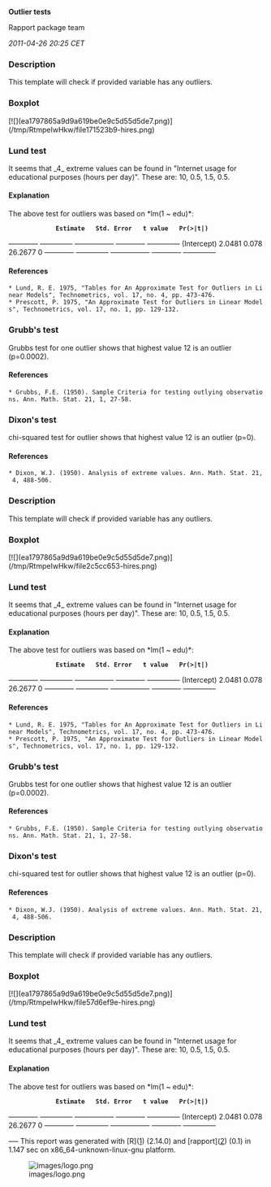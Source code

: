 '''Outlier tests'''

Rapport package team

''2011-04-26 20:25 CET''


=== Description ===

This template will check if provided variable has any outliers. 

=== Boxplot ===

[![](ea1797865a9d9a619be0e9c5d55d5de7.png)](/tmp/RtmpeIwHkw/file171523b9-hires.png) 

=== Lund test ===

It seems that _4_ extreme values can be found in "Internet usage for educational purposes (hours per day)". These are: 10, 0.5, 1.5, 0.5. 

==== Explanation ====

The above test for outliers was based on *lm(1 ~ edu)*: 

              '''Estimate'''   '''Std. Error'''   '''t value'''   '''Pr(>|t|)'''  
<s>---------</s> <s>----------</s> <s>------------</s> <s>---------</s> <s>----------</s>
(Intercept)   2.0481         0.078            26.2677       0             
<s>---------</s> <s>----------</s> <s>------------</s> <s>---------</s> <s>----------</s>

==== References ====

 * Lund, R. E. 1975, "Tables for An Approximate Test for Outliers in Linear Models", Technometrics, vol. 17, no. 4, pp. 473-476.
 * Prescott, P. 1975, "An Approximate Test for Outliers in Linear Models", Technometrics, vol. 17, no. 1, pp. 129-132. 

=== Grubb's test ===

Grubbs test for one outlier shows that highest value 12 is an outlier (p=0.0002). 

==== References ====

 * Grubbs, F.E. (1950). Sample Criteria for testing outlying observations. Ann. Math. Stat. 21, 1, 27-58. 

=== Dixon's test ===

chi-squared test for outlier shows that highest value 12 is an outlier (p=0). 

==== References ====

 * Dixon, W.J. (1950). Analysis of extreme values. Ann. Math. Stat. 21, 4, 488-506. 

=== Description ===

This template will check if provided variable has any outliers. 

=== Boxplot ===

[![](ea1797865a9d9a619be0e9c5d55d5de7.png)](/tmp/RtmpeIwHkw/file2c5cc653-hires.png) 

=== Lund test ===

It seems that _4_ extreme values can be found in "Internet usage for educational purposes (hours per day)". These are: 10, 0.5, 1.5, 0.5. 

==== Explanation ====

The above test for outliers was based on *lm(1 ~ edu)*: 

              '''Estimate'''   '''Std. Error'''   '''t value'''   '''Pr(>|t|)'''  
<s>---------</s> <s>----------</s> <s>------------</s> <s>---------</s> <s>----------</s>
(Intercept)   2.0481         0.078            26.2677       0             
<s>---------</s> <s>----------</s> <s>------------</s> <s>---------</s> <s>----------</s>

==== References ====

 * Lund, R. E. 1975, "Tables for An Approximate Test for Outliers in Linear Models", Technometrics, vol. 17, no. 4, pp. 473-476.
 * Prescott, P. 1975, "An Approximate Test for Outliers in Linear Models", Technometrics, vol. 17, no. 1, pp. 129-132. 

=== Grubb's test ===

Grubbs test for one outlier shows that highest value 12 is an outlier (p=0.0002). 

==== References ====

 * Grubbs, F.E. (1950). Sample Criteria for testing outlying observations. Ann. Math. Stat. 21, 1, 27-58. 

=== Dixon's test ===

chi-squared test for outlier shows that highest value 12 is an outlier (p=0). 

==== References ====

 * Dixon, W.J. (1950). Analysis of extreme values. Ann. Math. Stat. 21, 4, 488-506. 

=== Description ===

This template will check if provided variable has any outliers. 

=== Boxplot ===

[![](ea1797865a9d9a619be0e9c5d55d5de7.png)](/tmp/RtmpeIwHkw/file57d6ef9e-hires.png) 

=== Lund test ===

It seems that _4_ extreme values can be found in "Internet usage for educational purposes (hours per day)". These are: 10, 0.5, 1.5, 0.5. 

==== Explanation ====

The above test for outliers was based on *lm(1 ~ edu)*: 

              '''Estimate'''   '''Std. Error'''   '''t value'''   '''Pr(>|t|)'''  
<s>---------</s> <s>----------</s> <s>------------</s> <s>---------</s> <s>----------</s>
(Intercept)   2.0481         0.078            26.2677       0             
<s>---------</s> <s>----------</s> <s>------------</s> <s>---------</s> <s>----------</s>

<s>---</s>
This report was generated with [R]([http://www.r-project.org/]) (2.14.0) and [rapport]([http://al3xa.github.com/rapport/]) (0.1) in 1.147 sec on x86_64-unknown-linux-gnu platform. 

[[Image:images/logo.png|center]]

<!-- wiki code generated by txt2tags 2.6 (http://txt2tags.org) -->
<!-- cmdline: txt2tags -\-encoding=UTF-8 -t wiki -o demo/outlier-test.wiki demo/outlier-test.txt -->
